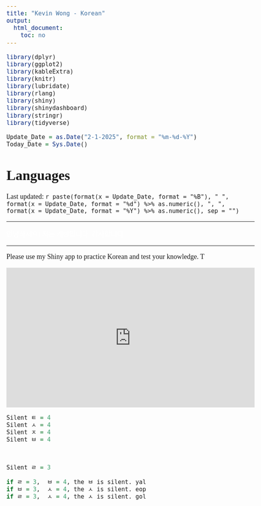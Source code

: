 ```yaml
---
title: "Kevin Wong - Korean"
output:
  html_document:
    toc: no
---
```


```r
library(dplyr)
library(ggplot2)
library(kableExtra)
library(knitr)
library(lubridate)
library(rlang)
library(shiny)
library(shinydashboard)
library(stringr)
library(tidyverse)
```

```r
Update_Date = as.Date("2-1-2025", format = "%m-%d-%Y")
Today_Date = Sys.Date()
```

<style type="text/css">

<!--
body .main-container {
  width: 900px !important;
	max-width: 1080px !important;
}
-->

.video-container {
  position: relative;
  padding-bottom: 56.25%; /* 16:9 */
  height: 0;
}
.video-container iframe {
  position: absolute;
  top: 0;
  left: 0;
  width: 100%;
  height: 100%;
}

.r33m_vid {
   font-family: Tahoma;
   color: black;
}

body, p {
   font-family: "Times New Roman";
   font-size: 18px;
}

.korean {
  font-family: "Lucida Grande";
  font-size: 18px;
  color: white;
}

</style>


<h1>Languages</h1>

<p class="last-updated">
Last updated: `r paste(format(x = Update_Date, format = "%B"), " ", format(x = Update_Date, format = "%d") %>% as.numeric(), ", ", format(x = Update_Date, format = "%Y") %>% as.numeric(), sep = "")`
</p>

***

<p class="korean">
안녕하세요! 저는 케빈입니다. 감사합니다.
</p>

***

<p class="last-updated">
Please use my Shiny app to practice Korean and test your knowledge. T
</p>

<div class="video-container">
<iframe width="100%" frameborder="yes" src="https://kevinjameswong.shinyapps.io/korean/">
</iframe>
</div>



```r
Silent ㅌ = 4
Silent ㅅ = 4
Silent ㅈ = 4
Silent ㅂ = 4



Silent ㄹ = 3

if ㄹ = 3,  ㅂ = 4, the ㅂ is silent. yal
if ㅂ = 3,  ㅅ = 4, the ㅅ is silent. eop
if ㄹ = 3,  ㅅ = 4, the ㅅ is silent. gol
```





